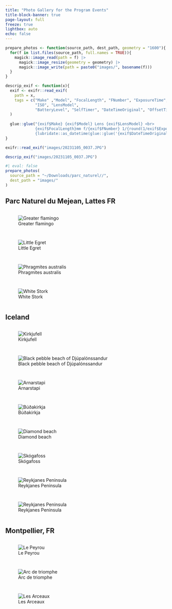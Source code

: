 ```yaml
---
title: "Photo Gallery for the Program Events"
title-block-banner: true
page-layout: full
freeze: true
lightbox: auto
echo: false
---
```


```r
prepare_photos <- function(source_path, dest_path, geometry = "1600"){
  for(f in list.files(source_path, full.names = TRUE)){
    magick::image_read(path = f) |>
      magick::image_resize(geometry = geometry) |>
      magick::image_write(path = paste0("images/", basename(f)))
  }
}

descrip_exif <- function(x){
  exif <- exifr::read_exif(
    path = x, 
    tags = c("Make" ,"Model", "FocalLength", "FNumber", "ExposureTime", 
             "ISO", "LensModel", 
             "BatteryLevel", "SelfTimer", "DateTimeOriginal", "OffsetTime")
  )
  
  glue::glue("{exif$Make} {exif$Model} Lens {exif$LensModel} <br>
             {exif$FocalLength}mm f/{exif$FNumber} 1/{round(1/exif$ExposureTime)} ISO {exif$ISO} <br>
             {lubridate::as_datetime(glue::glue('{exif$DateTimeOriginal} {exif$OffsetTime}'))} UTC")
}
```
```r
exifr::read_exif("images/20231105_0037.JPG")

descrip_exif("images/20231105_0037.JPG")
```

```r
#| eval: false
prepare_photos(
  source_path = "~/Downloads/parc_naturel//", 
  dest_path = "images/"
)
```


## Parc Naturel du Mejean, Lattes FR

::: {style="display: grid; grid-template-columns: repeat(auto-fit, minmax(350px, 1fr));grid-gap: 1em;"}

![Greater flamingo](images/20240211_0325.jpg){description="`r descrip_exif('images/20240211_0325.jpg')`" desc-position="left" group="mejean"}

![Little Egret](images/20240211_0044.jpg){description="`r descrip_exif('images/20240211_0044.jpg')`" desc-position="left" group="mejean"}

![Phragmites australis](images/20240211_0259.jpg){description="`r descrip_exif('images/20240211_0259.jpg')`" desc-position="left" group="mejean"}

![White Stork](images/20240211_0504.jpg){description="`r descrip_exif('images/20240211_0504.jpg')`" desc-position="left" group="mejean"}
:::

## Iceland

::: {style="display: grid; grid-template-columns: repeat(auto-fill, minmax(350px, 1fr));grid-gap: 1em;"}
![Kirkjufell](images/20240115_0036.jpg){description="`r descrip_exif('images/20240115_0036.jpg')`" desc-position="left" group="iceland"}

![Black pebble beach of Djúpalónssandur](images/20240115_0093.jpg){description="`r descrip_exif('images/20240115_0093.jpg')` " desc-position="left" group="iceland"}

![Arnarstapi](images/20240115_0204.jpg){description="`r descrip_exif('images/20240115_0204.jpg')` " desc-position="left" group="iceland"}

![Búðakirkja](images/20240115_0209.jpg){description="`r descrip_exif('images/20240115_0209.jpg')` " desc-position="left" group="iceland"}

![Diamond beach](images/20240115_0268.jpg){description="`r descrip_exif('images/20240115_0268.jpg')` " desc-position="left" group="iceland"}

![Skógafoss](images/20240115_0379.jpg){description="`r descrip_exif('images/20240115_0379.jpg')` " desc-position="left" group="iceland"}

![Reykjanes Peninsula](images/20240115_0501.jpg){description="`r descrip_exif('images/20240115_0501.jpg')` " desc-position="left" group="iceland"}

![Reykjanes Peninsula](images/20240115_0508.jpg){description="`r descrip_exif('images/20240115_0508.jpg')` " desc-position="left" group="iceland"}
:::

## Montpellier, FR

::: {style="display: grid; grid-template-columns: repeat(auto-fill, minmax(350px, 1fr));grid-gap: 1em;"}
![Le Peyrou](images/20231105_0054.JPG){description="`r descrip_exif('images/20231105_0054.JPG')`" desc-position="left" group="montpellier"}

![Arc de triomphe](images/20231105_0037.JPG){description="`r descrip_exif('images/20231105_0037.JPG')` " desc-position="left" group="montpellier"}

![Les Arceaux](images/20231105_0069.JPG){description="`r descrip_exif('images/20231105_0069.JPG')` " desc-position="left" group="montpellier"}
:::



